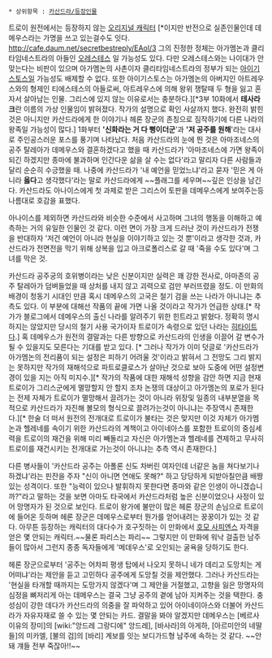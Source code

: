  * 상위항목 : [[카산드라/등장인물]]

트로이 원전에서는 등장하지 않는 [[오리지널 캐릭터]] [*이지만 반전으로 실존인물인데 데메우스라는 가명을 쓰고 있는걸수도 잇다. http://cafe.daum.net/secretbestreply/EAol/3 그의 진정한 정체는 아가멤논과 클리타임네스트라의 아들인 [[오레스테스]] 일 가능성도 있다. 다만 오레스테스와는 나이대가 안 맞는다는 비판이 있으며 아가멤논의 사촌이자 클리타임네스트라의 정부가 되는 [[아이기스토스]]일 가능성도 배제할 수 없다. 또한 아이기스토스는 아가멤논의 아버지인 아트레우스와의 형제인 티에스테스의 아들로써, 아트레우스에 의해 왕위 쟁탈때 두 형을 잃고 혼자서 살아남는 인물. 그리스에 있지 않는 이유로서는 충분하다.][*3부 10화에서 '''테사라크'''란 이름의 가상 인물임이 밝혀졌다. 작가의 설명으로 확인 사살까지 했다. 완전히 밝힌 것은 아니지만 카산드라에게 한 이야기나 헤론 장군의 존칭으로 짐작하기에 다른 나라의 왕족일 가능성이 많다.] 1화부터 ''''신화라는 거 다 뻥이더군''''과 ''''저 공주를 원해''''라는 대사로 주인공스러운 포스를 풍기며 나타났다. 처음 카산드라의 눈에 띈 것은 아마조네스의 공주 탈레아가 데메우스와 결혼하겠다고 했을 때 카산드라가 '아마조네스에 가면 왕족이 되긴 하겠지만 종마에 불과하며 인간다운 삶을 살 수는 없다'라고 말리자 다른 사람들과 달리 순순히 수긍했을 때. 나중에 카산드라가 '내 예언을 믿었느냐'라고 묻자 '믿은 게 아니라 '''옳다'''고 생각했다'라는 말로 카산드라에게 ~~플래그를 세우며~~깊은 인상을 남긴다.  카산드라도 아나이스에게 첫 과제로 받은 그리스어 토판을 데메우스에게 보여주는등 나름대로 호감을 표했다.

아나이스를 제외하면 카산드라와 비슷한 수준에서 사고하며 그녀의 행동을 이해하고 예측하는 거의 유일한 인물인 것 같다. 이런 면이 가장 크게 드러난 것이 카산드라가 전쟁을 반대하자 '저건 예언이 아니라 현실을 이야기하고 있는 것 뿐'이라고 생각한 것과, 카산드라가 전면전을 막기 위해 상복을 입고 아크로폴리스로 갈 때 '죽을 수도 있다'며 그녀를 막은 것.

카산드라 공주궁의 호위병이라는 낮은 신분이지만 실력은 꽤 강한 전사로, 아마존의 공주 탈레아가 덤벼들었을 때 상처를 내지 않고 괴력으로 검만 부러뜨렸을 정도. 이 만화의 배경이 청동기 시대인 만큼 혹시 데메우스의 고국은 철기 검을 쓰는 나라가 아니냐는 추측도 있다. 이 부분에 대해선 작품의 끝에 가면 나올 것이라고 작가가 언급한 상태.[* 작가가 블로그에서 데메우스의 출신 나라를 알려주기 위한 힌트라고 밝혔다. 정확히 명시하지는 않았지만 당시의 철기 사용 국가이자 트로이가 속령으로 있던 나라는 [[히타이트]]다.]  혹 데메우스가 원전의 결말과는 다른 방향으로 카산드라의 인생을 이끌어 갈 변수가 될 수 있을지도 모른다는 기대를 받고 있다. [* 그러나 작가가 이미 덧글로 '카산드라가 아가멤논의 전리품이 되는 설정은 피하기 어려울 것'이라고 밝혀서 그 전망도 그리 밝지는 못하지만 작가의 재해석으로 파트로클로스가 살아난 것으로 보아 도중에 어떤 설정변경이 있을 지는 아직 미지수.][* 작가의 작품에 대한 재해석 성향을 감안 하면 지금 현재 트로이가 그리스군에게 멸망할지 안 할지 조차 논쟁의 대상이고 아가멤논의 포로가 된다는 전제 자체가 트로이가 멸망해서 끌려가는 것이 아니라 위장및 일종의 내부분열을 목적으로 카산드라가 자진해 볼모의 형식으로 끌려가는것이 아니냐는 주장역시 존재한다.][* 한술 더 떠서 원전의 전개대로 트로이가 불타는 것은 맞지만 이것 자체가 아가멤논과 헬레네를 속이기 위한 카산드라의 계책이고 아이네아스를 포함한 트로이의 중심세력을 트로이의 재건을 위해 미리 빼돌리고 자신은 아가멤논과 헬레네를 견제하고 무사히 트로이를 재건시키는 전개대로 가는것이 아니냐는 추측 역시 존재한다.]

다른 병사들이 '카산드라 공주는 아폴론 신도 차버린 여자인데 너같은 놈을 쳐다보기나 하겠냐'라는 핀잔을 주자 "신이 아니면 연애도 못해?" 하고 당당하게 되받아칠만큼 배짱 있는 성격이다. 또한 "능력이 있으나 발휘하지 못한다면 종마와 같은 인생이 아니겠습니까?"라고 말하는 것을 보면 아마도 타국에서 카산드라처럼 높은 신분이었으나 사정이 있어 망명자가 된 것으로 보인다. 트로이 왕가에 불만이 많은 헤론 장군의 손님으로 트로이에 들어온 듯하며 헤론 장군은 데메우스로부터 뭔가를 얻어내려는 꿍꿍이가 있는 것 같다. 아무튼 등장하는 캐릭터의 대다수가 호구짓하는 이 만화에서 [[호모 사피엔스]] 자격을 얻은 몇 안되는 캐릭터.~~물론 파리스는 파리~~ 그렇지만 이 만화에 워낙 걸출한 남주들이 많아서 그런지 종종 독자들에게 '메데우스'로 오인되는 굴욕을 당하기도 한다.

헤론 장군으로부터 '공주는 어차피 평생 탑에서 나오지 못하니 네가 데리고 도망치는 게 어떠냐'라는 제안을 듣고 고민하다 공주에게 도망칠 것을 제안했다. 그러나 카산드라는 '현실을 타개할 때까지는 도망가지 않겠다'며 그 제안을 거절했고, 고향을 잃은 망명자의 심정을 뼈저리게 아는 데메우스는 결국 그냥 공주의 곁에 남아 지켜주는 것을 택한다. 충성심이 강한 데다가 카산드라의 의중을 잘 파악하고 있어 아이네이아스와 더불어 카산드라가 자유자재로 쓸 수 있는 몇 안되는 카드. 결말을 봐야 알겠지만 데메우스는 [베르사이유의 장미]의 [wiki:"앙드레 그랑디에" 앙드레], [바사라]의 아게하, [아르미안의 네딸들]의 미카엘, [불의 검]의 [바리] 계보를 잇는 보디가드형 남주에 속하는 것 같다. ~~안돼 걔들 전부 죽잖아!!~~


